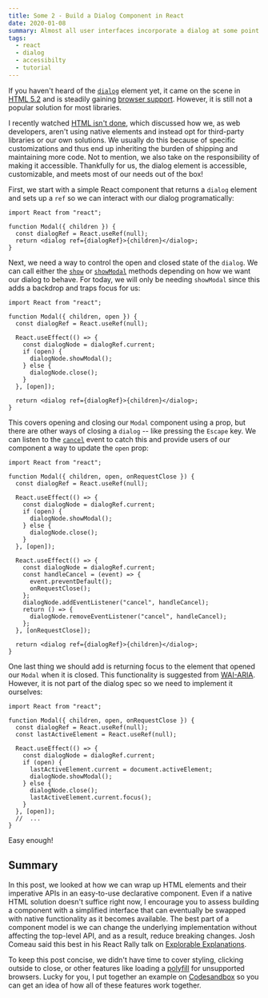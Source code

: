 ```yaml
---
title: Some 2 - Build a Dialog Component in React
date: 2020-01-08
summary: Almost all user interfaces incorporate a dialog at some point. In this post we will look at how we can use React to create an accessible Modal component using the HTML5 dialog element.
tags:
  - react
  - dialog
  - accessibilty
  - tutorial
---
```


If you haven't heard of the [`dialog`](https://developer.mozilla.org/en-US/docs/Web/HTML/Element/dialog) element yet, it came on the scene in [HTML 5.2](https://www.w3.org/TR/html52/interactive-elements.html#the-dialog-element) and is steadily gaining [browser support](https://caniuse.com/#search=dialog). However, it is still not a popular solution for most libraries.

I recently watched [HTML isn't done](https://www.youtube.com/watch?v=ZFvPLrKZywA), which discussed how we, as web developers, aren't using native elements and instead opt for third-party libraries or our own solutions. We usually do this because of specific customizations and thus end up inheriting the burden of shipping and maintaining more code. Not to mention, we also take on the responsibility of making it accessible. Thankfully for us, the dialog element is accessible, customizable, and meets most of our needs out of the box!

First, we start with a simple React component that returns a `dialog` element and sets up a `ref` so we can interact with our dialog programatically:

```tsx
import React from "react";

function Modal({ children }) {
  const dialogRef = React.useRef(null);
  return <dialog ref={dialogRef}>{children}</dialog>;
}
```

Next, we need a way to control the open and closed state of the `dialog`. We can call either the [`show`](https://developer.mozilla.org/en-US/docs/Web/API/HTMLDialogElement/show) or [`showModal`](https://developer.mozilla.org/en-US/docs/Web/API/HTMLDialogElement/showModal) methods depending on how we want our dialog to behave. For today, we will only be needing `showModal` since this adds a backdrop and traps focus for us:

```tsx highlight="6-13"
import React from "react";

function Modal({ children, open }) {
  const dialogRef = React.useRef(null);

  React.useEffect(() => {
    const dialogNode = dialogRef.current;
    if (open) {
      dialogNode.showModal();
    } else {
      dialogNode.close();
    }
  }, [open]);

  return <dialog ref={dialogRef}>{children}</dialog>;
}
```

This covers opening and closing our `Modal` component using a prop, but there are other ways of closing a `dialog` -- like pressing the `Escape` key. We can listen to the [`cancel`](https://developer.mozilla.org/en-US/docs/Web/API/HTMLDialogElement/cancel_event) event to catch this and provide users of our component a way to update the `open` prop:

```tsx highlight="15-25"
import React from "react";

function Modal({ children, open, onRequestClose }) {
  const dialogRef = React.useRef(null);

  React.useEffect(() => {
    const dialogNode = dialogRef.current;
    if (open) {
      dialogNode.showModal();
    } else {
      dialogNode.close();
    }
  }, [open]);

  React.useEffect(() => {
    const dialogNode = dialogRef.current;
    const handleCancel = (event) => {
      event.preventDefault();
      onRequestClose();
    };
    dialogNode.addEventListener("cancel", handleCancel);
    return () => {
      dialogNode.removeEventListener("cancel", handleCancel);
    };
  }, [onRequestClose]);

  return <dialog ref={dialogRef}>{children}</dialog>;
}
```

One last thing we should add is returning focus to the element that opened our `Modal` when it is closed. This functionality is suggested from [WAI-ARIA](https://www.w3.org/TR/wai-aria-practices-1.1/#keyboard-interaction-7). However, it is not part of the dialog spec so we need to implement it ourselves:

```tsx highlight="5,10,14"
import React from "react";

function Modal({ children, open, onRequestClose }) {
  const dialogRef = React.useRef(null);
  const lastActiveElement = React.useRef(null);

  React.useEffect(() => {
    const dialogNode = dialogRef.current;
    if (open) {
      lastActiveElement.current = document.activeElement;
      dialogNode.showModal();
    } else {
      dialogNode.close();
      lastActiveElement.current.focus();
    }
  }, [open]);
  //  ...
}
```

Easy enough!

## Summary

In this post, we looked at how we can wrap up HTML elements and their imperative APIs in an easy-to-use declarative component. Even if a native HTML solution doesn't suffice right now, I encourage you to assess building a component with a simplified interface that can eventually be swapped with native functionality as it becomes available. The best part of a component model is we can change the underlying implementation without affecting the top-level API, and as a result, reduce breaking changes. Josh Comeau said this best in his React Rally talk on [Explorable Explanations](https://www.youtube.com/watch?v=XjFR9Jc-ras&feature=youtu.be&t=1196).

To keep this post concise, we didn't have time to cover styling, clicking outside to close, or other features like loading a [polyfill](https://github.com/GoogleChrome/dialog-polyfill) for unsupported browsers. Lucky for you, I put together an example on [Codesandbox](https://codesandbox.io/s/build-a-dialog-component-in-react-rj888?fontsize=14&hidenavigation=1&theme=dark) so you can get an idea of how all of these features work together.
